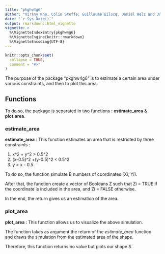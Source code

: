 ```yaml
---
title: "pkghw4g6"
author: "Virany Kho, Colin Steffe, Guillaume Bilocq, Daniel Welz and Jasmine Mawjee"
date: "`r Sys.Date()`"
output: rmarkdown::html_vignette
vignette: >
  %\VignetteIndexEntry{pkghw4g6}
  %\VignetteEngine{knitr::rmarkdown}
  %\VignetteEncoding{UTF-8}
---
```


```r
knitr::opts_chunk$set(
  collapse = TRUE,
  comment = "#>"
)
```

The purpose of the package "pkghw4g6" is to estimate a certain area under various constraints, and then to plot this area. 

## Functions

To do so, the package is separated in two functions : 
**estimate_area** & **plot.area**. 

### estimate_area

**estimate_area** : This function estimates an area that is restricted by three constraints : 

1. x^2 + y^2 > 0.5^2
1. (x-0.5)^2 +(y-0.5)^2 < 0.5^2
1. y > x - 0.5 


To do so, the function simulate B numbers of coordinates [Xi, Yi]. 

After that, the function create a vector of Booleans Z such that Zi = TRUE if the coordinate is included in the area, and Zi = FALSE otherwise.

In the end, the return gives us an estimation of the area.


### plot_area

**plot_area** : This function allows us to visualize the above simulation. 

The function takes as argument the return of the *estimate_area* function and draws the simulation from the estimated area of the shape. 

Therefore, this function returns no value but plots our shape *S*. 





